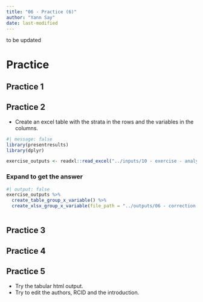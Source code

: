 ```yaml
---
title: "06 - Practice (6)"
author: "Yann Say"
date: last-modified
---
```


to be updated

# Practice

## Practice 1

## Practice 2

- Create an excel table with the strata in the rows and the variables in the columns.

```r
#| message: false
library(presentresults)
library(dplyr)
```

```r
exercise_outputs <- readxl::read_excel("../inputs/10 - exercise - analysis_to_review.xlsx")

```

::: {.callout-tip collapse="true" appearance="minimal"}
### Expand to get the answer

```r
#| output: false
exercise_outputs %>% 
  create_table_group_x_variable() %>% 
  create_xlsx_group_x_variable(file_path = "../outputs/06 - correction - group_x_variable_table.xlsx", overwrite = T) 
  
```
:::

## Practice 3

## Practice 4

## Practice 5

- Try the tabular html output. 
- Try to edit the authors, RCID and the introduction.
